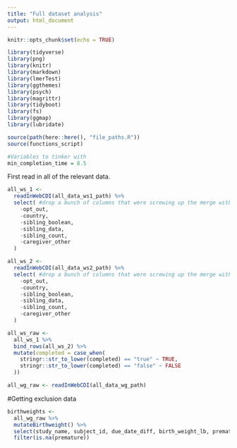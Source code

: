 ```yaml
---
title: "Full dataset analysis"
output: html_document
---
```


```r
knitr::opts_chunk$set(echo = TRUE)

library(tidyverse)
library(png)
library(knitr)
library(markdown)
library(lmerTest)
library(ggthemes)
library(psych)
library(magrittr)
library(tidyboot)
library(fs)
library(ggmap)
library(lubridate)

source(path(here::here(), "file_paths.R"))
source(functions_script)

#Variables to tinker with
min_completion_time = 8.5
```

First read in all of the relevant data.

```r
all_ws_1 <- 
  readInWebCDI(all_data_ws1_path) %>% 
  select( #drop a bunch of columns that were screwing up the merge with prolific data
    -opt_out,
    -country,
    -sibling_boolean,
    -sibling_data,
    -sibling_count,
    -caregiver_other
  )

all_ws_2 <- 
  readInWebCDI(all_data_ws2_path) %>% 
  select( #drop a bunch of columns that were screwing up the merge with prolific data
    -opt_out,
    -country,
    -sibling_boolean,
    -sibling_data,
    -sibling_count,
    -caregiver_other
  )

all_ws_raw <- 
  all_ws_1 %>% 
  bind_rows(all_ws_2) %>% 
  mutate(completed = case_when(
    stringr::str_to_lower(completed) == "true" ~ TRUE,
    stringr::str_to_lower(completed) == "false" ~ FALSE
  ))

all_wg_raw <- readInWebCDI(all_data_wg_path)
```


#Getting exclusion data
```r
birthweights <- 
  all_wg_raw %>% 
  mutateBirthweight() %>% 
  select(study_name, subject_id, due_date_diff, birth_weight_lb, premature) %>%
  filter(is.na(premature))




```

